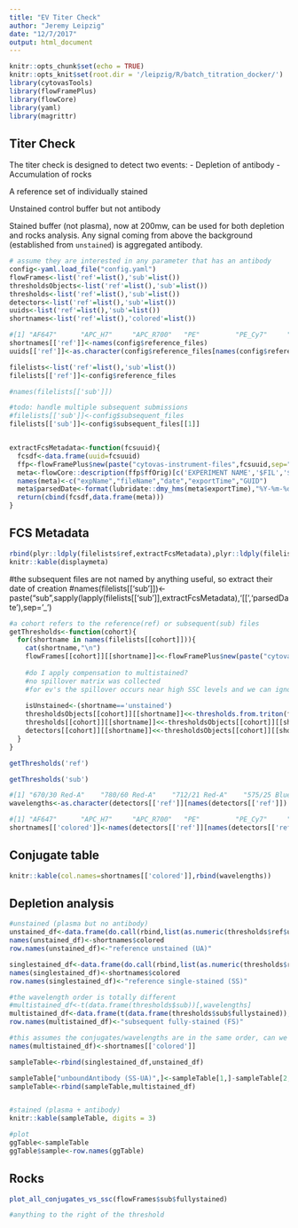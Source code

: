 ```yaml
---
title: "EV Titer Check"
author: "Jeremy Leipzig"
date: "12/7/2017"
output: html_document
---
```


```r
knitr::opts_chunk$set(echo = TRUE)
knitr::opts_knit$set(root.dir = '/leipzig/R/batch_titration_docker/')
library(cytovasTools)
library(flowFramePlus)
library(flowCore)
library(yaml)
library(magrittr)
```

## Titer Check

The titer check is designed to detect two events:
- Depletion of antibody 
- Accumulation of rocks

A reference set of individually stained 

Unstained control buffer but not antibody

Stained buffer (not plasma), now at 200mw, can be used for both depletion and rocks analysis. Any signal coming from above the background (established from `unstained`) is aggregated antibody. 

```r
# assume they are interested in any parameter that has an antibody
config<-yaml.load_file("config.yaml")
flowFrames<-list('ref'=list(),'sub'=list())
thresholdsObjects<-list('ref'=list(),'sub'=list())
thresholds<-list('ref'=list(),'sub'=list())
detectors<-list('ref'=list(),'sub'=list())
uuids<-list('ref'=list(),'sub'=list())
shortnames<-list('ref'=list(),'colored'=list())
```

```r
#[1] "AF647"      "APC_H7"     "APC_R700"   "PE"         "PE_Cy7"     "PerCP_Cy55" "V450"       "V500"       "unstained" 
shortnames[['ref']]<-names(config$reference_files)
uuids[['ref']]<-as.character(config$reference_files[names(config$reference_files)])

filelists<-list('ref'=list(),'sub'=list())
filelists[['ref']]<-config$reference_files

#names(filelists[['sub']])

#todo: handle multiple subsequent submissions
#filelists[['sub']]<-config$subsequent_files
filelists[['sub']]<-config$subsequent_files[[1]]


extractFcsMetadata<-function(fcsuuid){
  fcsdf<-data.frame(uuid=fcsuuid)
  ffp<-flowFramePlus$new(paste("cytovas-instrument-files",fcsuuid,sep="/"))
  meta<-flowCore::description(ffp$ffOrig)[c('EXPERIMENT NAME','$FIL','$DATE','EXPORT TIME','GUID')]
  names(meta)<-c("expName","fileName","date","exportTime","GUID")
  meta$parsedDate<-format(lubridate::dmy_hms(meta$exportTime),"%Y-%m-%d")
  return(cbind(fcsdf,data.frame(meta)))
}

```


## FCS Metadata
```r
rbind(plyr::ldply(filelists$ref,extractFcsMetadata),plyr::ldply(filelists$sub,extractFcsMetadata)) %>% dplyr::select(.id,uuid,expName,fileName,date) -> displaymeta
knitr::kable(displaymeta)
```


#the subsequent files are not named by anything useful, so extract their date of creation
#names(filelists[['sub']])<-paste("sub",sapply(lapply(filelists[['sub']],extractFcsMetadata),'[[','parsedDate'),sep='_')

```r
#a cohort refers to the reference(ref) or subsequent(sub) files
getThresholds<-function(cohort){
  for(shortname in names(filelists[[cohort]])){
    cat(shortname,"\n")
    flowFrames[[cohort]][[shortname]]<<-flowFramePlus$new(paste("cytovas-instrument-files",filelists[[cohort]][[shortname]],sep="/"))
    
    #do I apply compensation to multistained?
    #no spillover matrix was collected
    #for ev's the spillover occurs near high SSC levels and we can ignore it
    
    isUnstained<-(shortname=='unstained')
    thresholdsObjects[[cohort]][[shortname]]<<-thresholds.from.triton(flowFrames[[cohort]][[shortname]],unstained=isUnstained)
    thresholds[[cohort]][[shortname]]<<-thresholdsObjects[[cohort]][[shortname]][['thresh']]
    detectors[[cohort]][[shortname]]<<-thresholdsObjects[[cohort]][[shortname]][['detectors']]
  }
}

getThresholds('ref')

getThresholds('sub')

#[1] "670/30 Red-A"    "780/60 Red-A"    "712/21 Red-A"    "575/25 Blue-A"   "780/60 Blue-A"   "695/40 Blue-A"   "450/50 Violet-A" "525/50 Violet-A"
wavelengths<-as.character(detectors[['ref']][names(detectors[['ref']])!="unstained"])

#[1] "AF647"      "APC_H7"     "APC_R700"   "PE"         "PE_Cy7"     "PerCP_Cy55" "V450"       "V500"   
shortnames[['colored']]<-names(detectors[['ref']][names(detectors[['ref']])!="unstained"])

```

## Conjugate table
```r
knitr::kable(col.names=shortnames[['colored']],rbind(wavelengths))
```

## Depletion analysis
```r

#unstained (plasma but no antibody)
unstained_df<-data.frame(do.call(rbind,list(as.numeric(thresholds$ref$unstained[wavelengths]))))
names(unstained_df)<-shortnames$colored
row.names(unstained_df)<-"reference unstained (UA)"

singlestained_df<-data.frame(do.call(rbind,list(as.numeric(thresholds$ref[shortnames$colored]))))
names(singlestained_df)<-shortnames$colored
row.names(singlestained_df)<-"reference single-stained (SS)"

#the wavelength order is totally different
#multistained_df<-t(data.frame(thresholds$sub))[,wavelengths]
multistained_df<-data.frame(t(data.frame(thresholds$sub$fullystained)),check.names = FALSE)[,wavelengths]
row.names(multistained_df)<-"subsequent fully-stained (FS)"

#this assumes the conjugates/wavelengths are in the same order, can we guarantee this?
names(multistained_df)<-shortnames[['colored']]

sampleTable<-rbind(singlestained_df,unstained_df)

sampleTable["unboundAntibody (SS-UA)",]<-sampleTable[1,]-sampleTable[2,] #ss-ua
sampleTable<-rbind(sampleTable,multistained_df)


#stained (plasma + antibody)
knitr::kable(sampleTable, digits = 3)

#plot
ggTable<-sampleTable
ggTable$sample<-row.names(ggTable)

```

## Rocks
```r
plot_all_conjugates_vs_ssc(flowFrames$sub$fullystained)

#anything to the right of the threshold
```

